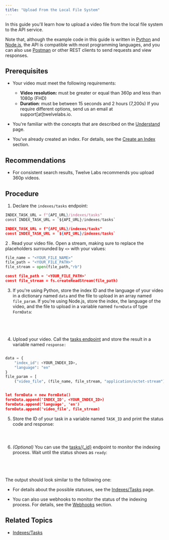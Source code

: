 ```yaml
---
title: "Upload From the Local File System"
---
```


In this guide you'll learn how to upload a video file from the local file system
to the API service.

Note that, although the example code in this guide is written in
[Python](https://www.python.org) and [Node.js](https://nodejs.org/en/), the API
is compatible with most programming languages, and you can also use
[Postman](https://www.postman.com) or other REST clients to send requests and
view responses.

## Prerequisites

- Your video must meet the following requirements:

  - **Video resolution:** must be greater or equal than 360p and less than 1080p
    (FHD)
  - **Duration**: must be between 15 seconds and 2 hours (7,200s) If you require
    different options, send us an email at support\[at\]twelvelabs.io.

- You're familiar with the concepts that are described on the
  [Understand](/understand) page.

- You've already created an index. For details, see the
  [Create an Index](/reference/api-reference/indexes#create-an-index) section.

## Recommendations

- For consistent search results, Twelve Labs recommends you upload 360p videos.

## Procedure

1. Declare the `indexes/tasks` endpoint:

<CodeGroup>

```python Python
INDEX_TASK_URL = f"{API_URL}/indexes/tasks"
const INDEX_TASK_URL = `${API_URL}/indexes/tasks`
```

```json Node.js
INDEX_TASK_URL = f"{API_URL}/indexes/tasks"
const INDEX_TASK_URL = `${API_URL}/indexes/tasks`
```

</CodeGoup>

2 . Read your video file. Open a stream, making sure to replace the placeholders
surrounded by `<>` with your values:

<CodeGroup>

```python Python
file_name = "<YOUR_FILE_NAME>"
file_path = "<YOUR_FILE_PATH>"
file_stream = open(file_path,"rb")
```

```json Node.js
const file_path = '<YOUR_FILE_PATH>'
const file_stream = fs.createReadStream(file_path)
```

3. If you're using Python, store the index ID and the language of your video in
   a dictionary named `data` and the file to upload in an array named
   `file_param`. If you're using Node.js, store the index, the language of the
   video, and the file to upload in a variable named `formData` of type
   `FormData`:

</CodeGroup>

<CodeGroup>

```python Python



```

```json Node.js



```

</CodeGroup>

4. Upload your video. Call the
   [tasks endpoint](/reference/api-reference/indexes-tasks#creates-a-new-video-index-task)
   and store the result in a variable named `response:`

</CodeGroup>

<CodeGroup>

```python Python

data = {
    "index_id": <YOUR_INDEX_ID>,
    "language": "en"
}
file_param = [
    ("video_file", (file_name, file_stream, "application/octet-stream")),]let formData = new FormData()

```

```json Node.js

let formData = new FormData()
formData.append('INDEX_ID', <YOUR_INDEX_ID>)
formData.append('language', 'en')
formData.append('video_file', file_stream)

```

</CodeGroup>

5. Store the ID of your task in a variable named `TASK_ID` and print the status
   code and response:

</CodeGroup>

<CodeGroup>

```python Python



```

```json Node.js


```

</CodeGroup>

6. _(Optional)_ You can use the
   [tasks/{\_id}](/reference/api-reference/indexes-tasks#get-the-status-info-of-the-video-index-task.)
   endpoint to monitor the indexing process. Wait until the status shows as
   `ready`:

</CodeGroup>

<CodeGroup>

```python Python



```

```json Node.js



```

</CodeGroup>

The output should look similar to the following one:

<Note>

- For details about the possible statuses, see the
  [Indexes/Tasks](/reference/api-reference/indexes-tasks) page.

- You can also use webhooks to monitor the status of the indexing process. For
  details, see the [Webhooks](/guides/webhooks) section.

</Note>

## Related Topics

- [Indexes/Tasks](/reference/api-reference/indexes-tasks)
